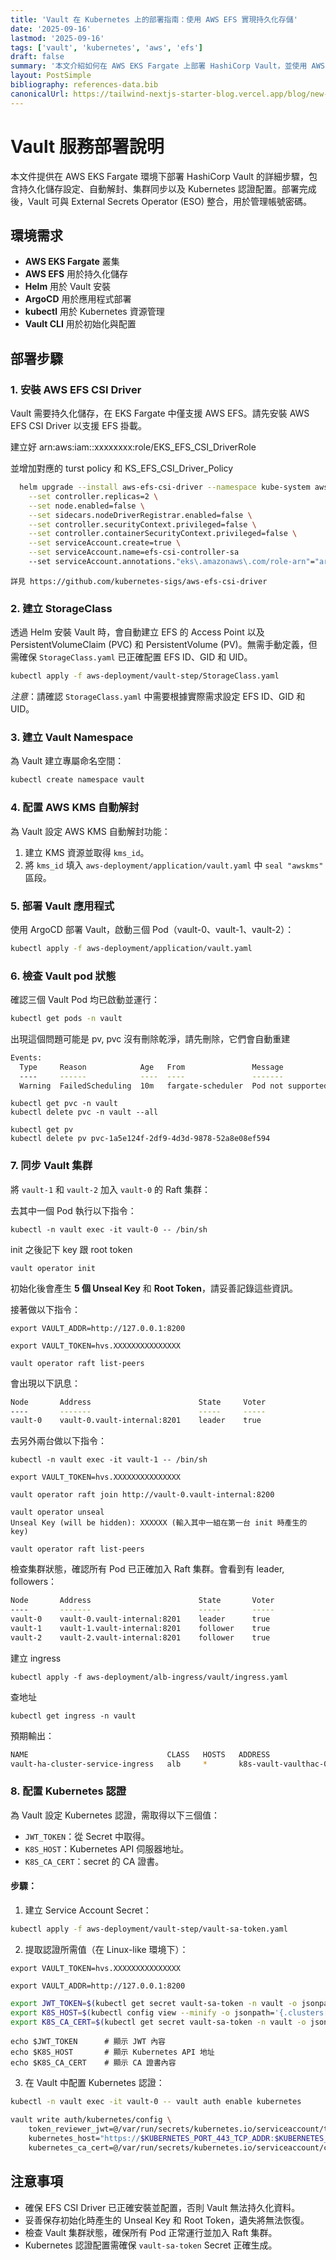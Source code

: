 ```yaml
---
title: 'Vault 在 Kubernetes 上的部署指南：使用 AWS EFS 實現持久化存儲'
date: '2025-09-16'
lastmod: '2025-09-16'
tags: ['vault', 'kubernetes', 'aws', 'efs']
draft: false
summary: '本文介紹如何在 AWS EKS Fargate 上部署 HashiCorp Vault，並使用 AWS EFS 進行持久化存儲。涵蓋自動解封、集群同步及 Kubernetes 認證配置等步驟。'
layout: PostSimple
bibliography: references-data.bib
canonicalUrl: https://tailwind-nextjs-starter-blog.vercel.app/blog/new-features-in-v1/
---
```


# Vault 服務部署說明

本文件提供在 AWS EKS Fargate 環境下部署 HashiCorp Vault 的詳細步驟，包含持久化儲存設定、自動解封、集群同步以及 Kubernetes 認證配置。部署完成後，Vault 可與 External Secrets Operator (ESO) 整合，用於管理帳號密碼。

## 環境需求

- **AWS EKS Fargate** 叢集
- **AWS EFS** 用於持久化儲存
- **Helm** 用於 Vault 安裝
- **ArgoCD** 用於應用程式部署
- **kubectl** 用於 Kubernetes 資源管理
- **Vault CLI** 用於初始化與配置

## 部署步驟

### 1. 安裝 AWS EFS CSI Driver

Vault 需要持久化儲存，在 EKS Fargate 中僅支援 AWS EFS。請先安裝 AWS EFS CSI Driver 以支援 EFS 掛載。

建立好 arn:aws:iam::xxxxxxxx:role/EKS_EFS_CSI_DriverRole

並增加對應的 turst policy 和 KS_EFS_CSI_Driver_Policy

```bash
  helm upgrade --install aws-efs-csi-driver --namespace kube-system aws-efs-csi-driver/aws-efs-csi-driver \
    --set controller.replicas=2 \
    --set node.enabled=false \
    --set sidecars.nodeDriverRegistrar.enabled=false \
    --set controller.securityContext.privileged=false \
    --set controller.containerSecurityContext.privileged=false \
    --set serviceAccount.create=true \
    --set serviceAccount.name=efs-csi-controller-sa
    --set serviceAccount.annotations."eks\.amazonaws\.com/role-arn"="arn:aws:iam::xxxxxxxxx:role/EKS_EFS_CSI_DriverRole"
```

`詳見 https://github.com/kubernetes-sigs/aws-efs-csi-driver`

### 2. 建立 StorageClass

透過 Helm 安裝 Vault 時，會自動建立 EFS 的 Access Point 以及 PersistentVolumeClaim (PVC) 和 PersistentVolume (PV)。無需手動定義，但需確保 `StorageClass.yaml` 已正確配置 EFS ID、GID 和 UID。

```bash
kubectl apply -f aws-deployment/vault-step/StorageClass.yaml
```

_注意_：請確認 `StorageClass.yaml` 中需要根據實際需求設定 EFS ID、GID 和 UID。

### 3. 建立 Vault Namespace

為 Vault 建立專屬命名空間：

```bash
kubectl create namespace vault
```

### 4. 配置 AWS KMS 自動解封

為 Vault 設定 AWS KMS 自動解封功能：

1. 建立 KMS 資源並取得 `kms_id`。
2. 將 `kms_id` 填入 `aws-deployment/application/vault.yaml` 中 `seal "awskms"` 區段。

### 5. 部署 Vault 應用程式

使用 ArgoCD 部署 Vault，啟動三個 Pod（vault-0、vault-1、vault-2）：

```bash
kubectl apply -f aws-deployment/application/vault.yaml
```

### 6. 檢查 Vault pod 狀態

確認三個 Vault Pod 均已啟動並運行：

```bash
kubectl get pods -n vault
```

出現這個問題可能是 pv, pvc 沒有刪除乾淨，請先刪除，它們會自動重建

```bash
Events:
  Type     Reason            Age   From               Message
  ----     ------            ----  ----               -------
  Warning  FailedScheduling  10m   fargate-scheduler  Pod not supported on Fargate: volumes not supported: data not supported because: PVC data-vault-0 not bound
```

```
kubectl get pvc -n vault
kubectl delete pvc -n vault --all
```

```
kubectl get pv
kubectl delete pv pvc-1a5e124f-2df9-4d3d-9878-52a8e08ef594
```

### 7. 同步 Vault 集群

將 `vault-1` 和 `vault-2` 加入 `vault-0` 的 Raft 集群：

去其中一個 Pod 執行以下指令：

```
kubectl -n vault exec -it vault-0 -- /bin/sh
```

init 之後記下 key 跟 root token

```
vault operator init
```

初始化後會產生 **5 個 Unseal Key** 和 **Root Token**，請妥善記錄這些資訊。

接著做以下指令：

```
export VAULT_ADDR=http://127.0.0.1:8200
```

```
export VAULT_TOKEN=hvs.XXXXXXXXXXXXXXX
```

```
vault operator raft list-peers
```

會出現以下訊息：

```bash
Node       Address                        State     Voter
----       -------                        -----     -----
vault-0    vault-0.vault-internal:8201    leader    true
```

去另外兩台做以下指令：

```
kubectl -n vault exec -it vault-1 -- /bin/sh
```

```
export VAULT_TOKEN=hvs.XXXXXXXXXXXXXXX
```

```
vault operator raft join http://vault-0.vault-internal:8200
```

```
vault operator unseal
Unseal Key (will be hidden): XXXXXX (輸入其中一組在第一台 init 時產生的 key)
```

```
vault operator raft list-peers
```

檢查集群狀態，確認所有 Pod 已正確加入 Raft 集群。會看到有 leader, followers：

```bash
Node       Address                        State       Voter
----       -------                        -----       -----
vault-0    vault-0.vault-internal:8201    leader      true
vault-1    vault-1.vault-internal:8201    follower    true
vault-2    vault-2.vault-internal:8201    follower    true
```

建立 ingress

```
kubectl apply -f aws-deployment/alb-ingress/vault/ingress.yaml
```

查地址

```
kubectl get ingress -n vault
```

預期輸出：

```bash
NAME                               CLASS   HOSTS   ADDRESS                                                                PORTS   AGE
vault-ha-cluster-service-ingress   alb     *       k8s-vault-vaulthac-0e9b13acef-2021229786.ap-east-2.elb.amazonaws.com   80      8s
```

### 8. 配置 Kubernetes 認證

為 Vault 設定 Kubernetes 認證，需取得以下三個值：

- `JWT_TOKEN`：從 Secret 中取得。
- `K8S_HOST`：Kubernetes API 伺服器地址。
- `K8S_CA_CERT`：secret 的 CA 證書。

#### 步驟：

1. 建立 Service Account Secret：

```bash
kubectl apply -f aws-deployment/vault-step/vault-sa-token.yaml
```

2. 提取認證所需值（在 Linux-like 環境下）：

```
export VAULT_TOKEN=hvs.XXXXXXXXXXXXXXX
```

```
export VAULT_ADDR=http://127.0.0.1:8200
```

```bash
export JWT_TOKEN=$(kubectl get secret vault-sa-token -n vault -o jsonpath='{.data.token}' | base64 --decode)
export K8S_HOST=$(kubectl config view --minify -o jsonpath='{.clusters[0].cluster.server}')
export K8S_CA_CERT=$(kubectl get secret vault-sa-token -n vault -o jsonpath='{.data.ca\.crt}' | base64 --decode)
```

```
echo $JWT_TOKEN      # 顯示 JWT 內容
echo $K8S_HOST       # 顯示 Kubernetes API 地址
echo $K8S_CA_CERT    # 顯示 CA 證書內容

```

3. 在 Vault 中配置 Kubernetes 認證：

```bash
kubectl -n vault exec -it vault-0 -- vault auth enable kubernetes

vault write auth/kubernetes/config \
    token_reviewer_jwt=@/var/run/secrets/kubernetes.io/serviceaccount/token \
    kubernetes_host="https://$KUBERNETES_PORT_443_TCP_ADDR:$KUBERNETES_PORT_443_TCP_PORT" \
    kubernetes_ca_cert=@/var/run/secrets/kubernetes.io/serviceaccount/ca.crt

```

## 注意事項

- 確保 EFS CSI Driver 已正確安裝並配置，否則 Vault 無法持久化資料。
- 妥善保存初始化時產生的 Unseal Key 和 Root Token，遺失將無法恢復。
- 檢查 Vault 集群狀態，確保所有 Pod 正常運行並加入 Raft 集群。
- Kubernetes 認證配置需確保 `vault-sa-token` Secret 正確生成。
